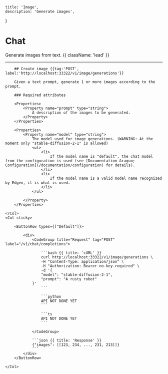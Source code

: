     title: 'Image',
    description: 'Generate images',
}

# Chat

Generate images from text. {{ className: 'lead' }}

---

<Row>
    <Col>

        ## Create image {{tag:'POST', label:'http://localhost:33322/v1/image/generations'}}

        Given a text prompt, generate 1 or more images according to the prompt.

        ### Required attributes

        <Properties>
            <Property name="prompt" type="string">
                A description of the images to be generated.
            </Property>
        </Properties>

        <Properties>
            <Property name="model" type="string">
                The model used for image generations. (WARNING: At the moment only "stable-diffusion-2-1" is allowed)
                <ul>
                    <li>
                        If the model name is "default", the chat model from the configuration is used (see [Documentation &raquo; Configuration](/documentation/configuration) for details).
                    </li>
                    <li>
                        If the model name is a valid model name recognized by Edgen, it is what is used.
                    </li>
                </ul>

            </Property>
        </Properties>

    </Col>
    <Col sticky>

        <ButtonRow types={["Default"]}>

            <div>
                <CodeGroup title="Request" tag="POST" label="/v1/chat/completions">

                    ```bash {{ title: 'cURL' }}
                    curl http://localhost:33322/v1/image/generations \
                    -H "Content-Type: application/json" \
                    -H "Authorization: Bearer no-key-required" \
                    -d '{
                    "model": "stable-diffusion-2-1",
                    "prompt": "A rusty robot"
                }'
                    ```

                    ```python
                    API NOT DONE YET
                    ```

                    ```ts
                    API NOT DONE YET
                    ```

                </CodeGroup>

                ```json {{ title: 'Response' }}
                {"images": [[123, 234, ..., 231, 213]]}
                ```
            </div>
        </ButtonRow>

    </Col>
</Row>
